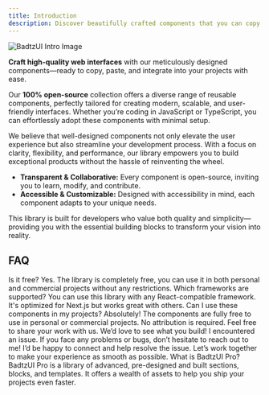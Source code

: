 ```yaml
---
title: Introduction
description: Discover beautifully crafted components that you can copy and paste directly into your applications. Our library is designed to help you create stunning, responsive interfaces with ease.
---
```


<Image
  src="/images/badtz-ui-intro.webp"
  alt="BadtzUI Intro Image"
  width={672}
  height={378}
  className="aspect-video rounded-lg mb-8 border"
  priority
  quality={100}
/>



**Craft high-quality web interfaces** with our meticulously designed components—ready to copy, paste, and integrate into your projects with ease.

Our **100% open-source** collection offers a diverse range of reusable components, perfectly tailored for creating modern, scalable, and user-friendly interfaces. Whether you’re coding in JavaScript or TypeScript, you can effortlessly adopt these components with minimal setup.

We believe that well-designed components not only elevate the user experience but also streamline your development process. With a focus on clarity, flexibility, and performance, our library empowers you to build exceptional products without the hassle of reinventing the wheel.

- **Transparent & Collaborative:** Every component is open-source, inviting you to learn, modify, and contribute.
- **Accessible & Customizable:** Designed with accessibility in mind, each component adapts to your unique needs.

This library is built for developers who value both quality and simplicity—providing you with the essential building blocks to transform your vision into reality.

## FAQ

<Accordion type="multiple">
  <AccordionItem value="faq-1">
    <AccordionTrigger>Is it free?</AccordionTrigger>
    <AccordionContent>
      Yes. The library is completely free, you can use it in both personal and commercial projects without any restrictions.
    </AccordionContent>
  </AccordionItem>
  <AccordionItem value="faq-2">
    <AccordionTrigger>Which frameworks are supported?</AccordionTrigger>
    <AccordionContent>
      You can use this library with any React-compatible framework. It's optimized for Next.js but works great with others.
    </AccordionContent>
  </AccordionItem>
  <AccordionItem value="faq-3">
    <AccordionTrigger>Can I use these components in my projects?</AccordionTrigger>
    <AccordionContent>
      Absolutely! The components are fully free to use in personal or commercial projects. No attribution is required. Feel free to share your work with us. We’d love to see what you build!
    </AccordionContent>
  </AccordionItem>
  <AccordionItem value="faq-4">
    <AccordionTrigger>I encountered an issue.</AccordionTrigger>
    <AccordionContent>
      If you face any problems or bugs, don’t hesitate to reach out to me! I’d be happy to connect and help resolve the issue. Let’s work together to make your experience as smooth as possible.
    </AccordionContent>
  </AccordionItem>
    <AccordionItem value="faq-5">
    <AccordionTrigger>What is BadtzUI Pro?</AccordionTrigger>
    <AccordionContent>
      BadtzUI Pro is a library of advanced, pre-designed and built sections, blocks, and templates. It offers a wealth of assets to help you ship your projects even faster.
    </AccordionContent>
  </AccordionItem>
</Accordion>
